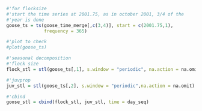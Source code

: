 ```r
#'for flocksize
#'start the time series at 2001.75, as in october 2001, 3/4 of the
#'year is done
goose_ts = ts(goose_time_merge[,c(3,4)], start = c(2001.75,1),
              frequency = 365)

#'plot to check
#plot(goose_ts)
```

```r
#'seasonal decomposition
#'flock size
flock_stl = stl(goose_ts[,1], s.window = "periodic", na.action = na.omit)

#'juvprop
juv_stl = stl(goose_ts[,2], s.window = "periodic",na.action = na.omit)

#'cbind
goose_stl = cbind(flock_stl, juv_stl, time = day_seq)
```

